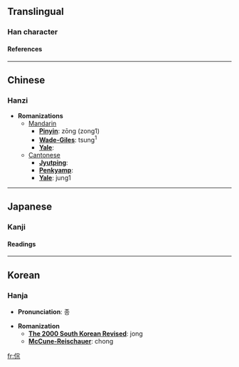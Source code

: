 ==Translingual==
===Han character===
{{Han char|rad=人|as=08|sn=10|four=1329<sub>1</sub>|canj=人十一火 (OJMF)}}
====References====
{{Han ref|kx=0108.180|dkj=00789|dj=0231.080|hdz=10184.030|uh=5027|ud=20519|bh=D0D9|bd=53465}}
----

==Chinese==
===Hanzi===


* '''Romanizations'''
** [[Mandarin]]
*** '''[[Pinyin]]''': zōng (zong1)
*** '''[[Wade-Giles]]''': tsung<sup>1</sup>
*** '''[[Yale]]''': 
**[[Cantonese]]
***'''[[Jyutping]]''':
***'''[[Penkyamp]]''': 
***'''[[Yale]]''': jung1


----
==Japanese==
===Kanji===

{{ja-kanji|grade=|rs=人08}}
====Readings====
{{ja-readings|on=[[そう]] (sō), [[す]] (su)|kun=}}


----
==Korean==
===Hanja===

* '''Pronunciation''': 종

* '''Romanization'''
** '''[[The 2000 South Korean Revised Romanization|The 2000 South Korean Revised]]''': jong
** '''[[McCune-Reischauer]]''': chong


[[fr:倧]]